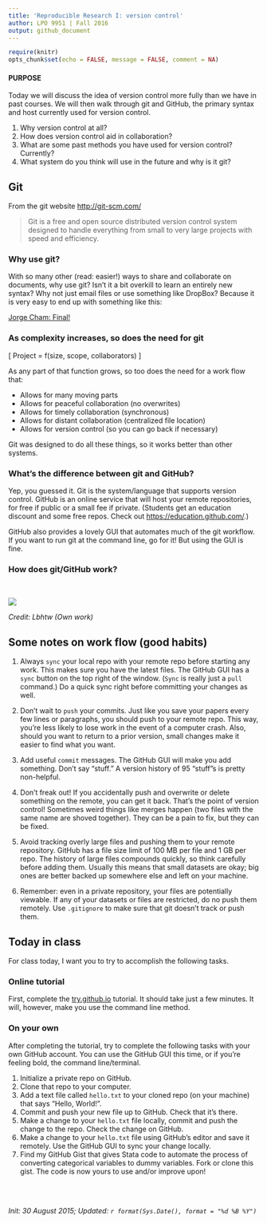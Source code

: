 ```yaml
---
title: 'Reproducible Research I: version control'
author: LPO 9951 | Fall 2016
output: github_document
---
```


```r
require(knitr)
opts_chunk$set(echo = FALSE, message = FALSE, comment = NA)
```

#### PURPOSE

Today we will discuss the idea of version control more fully than we
have in past courses. We will then walk through git and GitHub, the
primary syntax and host currently used for version control.

1. Why version control at all?
2. How does version control aid in collaboration?
3. What are some past methods you have used for version control? Currently?
4. What system do you think will use in the future and why is it git?

## Git

From the git website [http://git-scm.com/](http://git-scm.com/)

> Git is a free and open source distributed version control system
> designed to handle everything from small to very large projects with
> speed and efficiency.  

### Why use git?

With so many other (read: easier!) ways to share and collaborate on
documents, why use git? Isn't it a bit overkill to learn an entirely
new syntax? Why not just email files or use something like DropBox?
Because it is very easy to end up with something like this:


[Jorge Cham: Final!](http://www.phdcomics.com/comics/archive.php?comicid=1531)


### As complexity increases, so does the need for git

\[
Project = f(size, scope, collaborators)
\]

As any part of that function grows, so too does the need for a work flow that:  

* Allows for many moving parts
* Allows for peaceful collaboration (no overwrites)
* Allows for timely collaboration (synchronous)
* Allows for distant collaboration (centralized file location)
* Allows for version control (so you can go back if necessary)

Git was designed to do all these things, so it works better than other systems.

### What's the difference between git and GitHub?

Yep, you guessed it. Git is the system/language that supports version
control. GitHub is an online service that will host your remote
repositories, for free if public or a small fee if private. (Students
get an education discount and some free repos. Check out
[https://education.github.com/](https://education.github.com/).)  

GitHub also provides a lovely GUI that automates much of the git
workflow. If you want to run git at the command line, go for it! But
using the GUI is fine.  

### How does git/GitHub work?

<br>
<p style="margin-left: auto; margin-right: auto;">
[![](http://upload.wikimedia.org/wikipedia/commons/2/29/Git_data_flow.png)](https://commons.wikimedia.org/wiki/File:Git_data_flow.png)
</p>
*Credit: Lbhtw (Own work)*
<br>

## Some notes on work flow (good habits)

1. Always `sync` your local repo with your remote repo before starting
   any work. This makes sure you have the latest files. The GitHub GUI
   has a `sync` button on the top right of the window. (`Sync` is
   really just a `pull` command.)  Do a quick sync right before committing your changes as   well.
   
2. Don't wait to `push` your commits. Just like you save your papers
   every few lines or paragraphs, you should push to your remote
   repo. This way, you're less likely to lose work in the event of a
   computer crash. Also, should you want to return to a prior version,
   small changes make it easier to find what you want. 
   
3. Add useful `commit` messages. The GitHub GUI will make you add
   something. Don't say "stuff." A version history of 95 "stuff"s is
   pretty non-helpful.  
   
4. Don't freak out! If you accidentally push and overwrite or delete
   something on the remote, you can get it back. That's the point of
   version control! Sometimes weird things like merges happen (two
   files with the same name are shoved together). They can be a pain
   to fix, but they can be fixed.
   
5. Avoid tracking overly large files and pushing them to your remote
   repository. GitHub has a file size limit of 100 MB per file and 1
   GB per repo. The history of large files compounds quickly, so think
   carefully before adding them. Usually this means that small
   datasets are okay; big ones are better backed up somewhere else and
   left on your machine.
   
6. Remember: even in a private repository, your files are potentially
   viewable. If any of your datasets or files are restricted, do no
   push them remotely. Use `.gitignore` to make sure that git doesn't
   track or push them.

## Today in class

For class today, I want you to try to accomplish the following
tasks.

### Online tutorial

First, complete the [try.github.io](https://try.github.io)
tutorial. It should take just a few minutes. It will, however, make
you use the command line method.

### On your own

After completing the tutorial, try to complete the following tasks with your
own GitHub account. You can use the GitHub GUI this time, or if you're
feeling bold, the command line/terminal.  

1. Initialize a private repo on GitHub.
2. Clone that repo to your computer.
3. Add a text file called `hello.txt` to your cloned repo (on your
machine) that says "Hello, World!".
4. Commit and push your new file up to GitHub. Check that it's there.
5. Make a change to your `hello.txt` file locally, commit and push the change
to the repo. Check the change on GitHub.
6. Make a change to your `hello.txt` file using GitHub's editor and
save it remotely. Use the GitHub GUI to sync your change locally.
7. Find my GitHub Gist that gives Stata code to automate the process
   of converting categorical variables to dummy variables. Fork or
   clone this gist. The code is now yours to use and/or improve upon!


<br><br>

*Init: 30 August 2015; Updated: `r format(Sys.Date(), format = "%d %B %Y")`*

<br>
